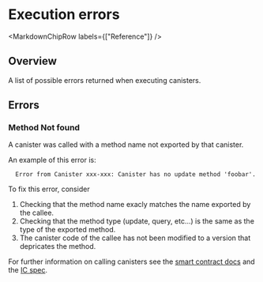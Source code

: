 
# Execution errors

<MarkdownChipRow labels={["Reference"]} />

## Overview
A list of possible errors returned when executing canisters.

## Errors

### Method Not found
A canister was called with a method name not exported by that canister.

An example of this error is:
```
  Error from Canister xxx-xxx: Canister has no update method 'foobar'.
```

To fix this error, consider

1. Checking that the method name exacly matches the name exported by the callee.
1. Checking that the method type (update, query, etc...) is the same as the type of the exported method.
1. The canister code of the callee has not been modified to a version that depricates the method.

For further information on calling canisters see the [smart contract docs](../developer-docs/smart-contracts/call/overview) and the [IC spec](./ic-interface-spec#system-api-requests).